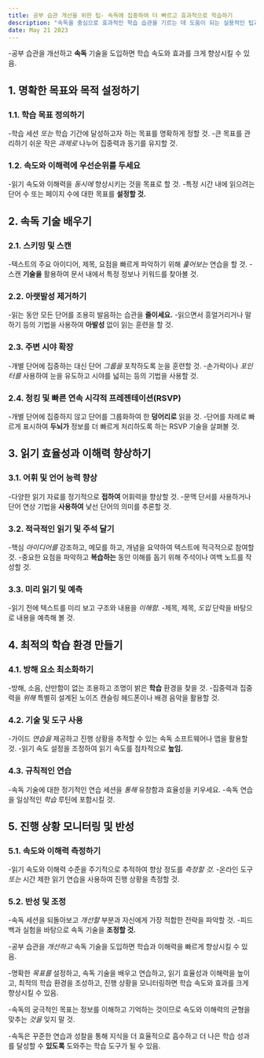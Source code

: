 ```yaml
---
title: 공부 습관 개선을 위한 팁- 속독에 집중하여 더 빠르고 효과적으로 학습하기
description: "속독을 중심으로 효과적인 학습 습관을 기르는 데 도움이 되는 실용적인 팁과 사례를 제공하여 정보를 보다 효율적으로 흡수할 수 있도록 합니다."
date: May 21 2023
---
```


-공부 습관을 개선하고 **속독** 기술을 도입하면 학습 속도와 효과를 크게 향상시킬 수 있음. 





## 1. 명확한 목표와 목적 설정하기
### 1.1. 학습 목표 정의하기

-학습 세션 _또는_ 학습 기간에 달성하고자 하는 목표를 명확하게 정할 것.
-큰 목표를 관리하기 쉬운 작은 _과제로_ 나누어 집중력과 동기를 유지할 것.
### 1.2. 속도와 이해력에 우선순위를 두세요

-읽기 속도와 이해력을 _동시에_ 향상시키는 것을 목표로 할 것.
-특정 시간 내에 읽으려는 단어 수 또는 페이지 수에 대한 목표를 **설정할 것.**
## 2. 속독 기술 배우기
### 2.1. 스키밍 및 스캔

-텍스트의 주요 아이디어, 제목, 요점을 빠르게 파악하기 위해 _훑어보는_ 연습을 할 것.
-스캔 **기술을** 활용하여 문서 내에서 특정 정보나 키워드를 찾아볼 것.
### 2.2. 아랫발성 제거하기

-읽는 동안 모든 단어를 조용히 발음하는 습관을 **줄이세요.**
-읽으면서 흥얼거리거나 말하기 등의 기법을 사용하여 **아발성** 없이 읽는 훈련을 할 것.
### 2.3. 주변 시야 확장

-개별 단어에 집중하는 대신 단어 _그룹을_ 포착하도록 눈을 훈련할 것.
-손가락이나 _포인터를_ 사용하여 눈을 유도하고 시야를 넓히는 등의 기법을 사용할 것.
### 2.4. 청킹 및 빠른 연속 시각적 프레젠테이션(RSVP)

-개별 단어에 집중하지 않고 단어를 그룹화하여 한 **덩어리로** 읽을 것.
-단어를 차례로 빠르게 표시하여 **두뇌가** 정보를 더 빠르게 처리하도록 하는 RSVP 기술을 살펴볼 것.
## 3. 읽기 효율성과 이해력 향상하기
### 3.1. 어휘 및 언어 능력 향상

-다양한 읽기 자료를 정기적으로 **접하여** 어휘력을 향상할 것.
-문맥 단서를 사용하거나 단어 연상 기법을 **사용하여** 낯선 단어의 의미를 추론할 것.
### 3.2. 적극적인 읽기 및 주석 달기

-핵심 _아이디어를_ 강조하고, 메모를 하고, 개념을 요약하여 텍스트에 적극적으로 참여할 것.
-중요한 요점을 파악하고 **복습하는** 동안 이해를 돕기 위해 주석이나 여백 노트를 작성할 것.
### 3.3. 미리 읽기 및 예측

-읽기 전에 텍스트를 미리 보고 구조와 내용을 _이해함._
-제목, 제목, _도입_ 단락을 바탕으로 내용을 예측해 볼 것.
## 4. 최적의 학습 환경 만들기
### 4.1. 방해 요소 최소화하기

-방해, 소음, 산만함이 없는 조용하고 조명이 밝은 **학습** 환경을 찾을 것.
-집중력과 집중력을 _위해_ 특별히 설계된 노이즈 캔슬링 헤드폰이나 배경 음악을 활용할 것.
### 4.2. 기술 및 도구 사용

-가이드 _연습을_ 제공하고 진행 상황을 추적할 수 있는 속독 소프트웨어나 앱을 활용할 것.
-읽기 속도 설정을 조정하여 읽기 속도를 점차적으로 **높임.**
### 4.3. 규칙적인 연습

-속독 기술에 대한 정기적인 연습 세션을 _통해_ 유창함과 효율성을 키우세요.
-속독 연습을 일상적인 _학습_ 루틴에 포함시킬 것.
## 5. 진행 상황 모니터링 및 반성
### 5.1. 속도와 이해력 측정하기

-읽기 속도와 이해력 수준을 주기적으로 추적하여 향상 정도를 _측정할 것._
-온라인 도구 _또는_ 시간 제한 읽기 연습을 사용하여 진행 상황을 측정할 것.
### 5.2. 반성 및 조정

-속독 세션을 되돌아보고 _개선할_ 부분과 자신에게 가장 적합한 전략을 파악할 것.
-피드백과 실험을 바탕으로 속독 기술을 **조정할 것.**


-공부 습관을 _개선하고_ 속독 기술을 도입하면 학습과 이해력을 빠르게 향상시킬 수 있음. 



-명확한 _목표를_ 설정하고, 속독 기술을 배우고 연습하고, 읽기 효율성과 이해력을 높이고, 최적의 학습 환경을 조성하고, 진행 상황을 모니터링하면 학습 속도와 효과를 크게 향상시킬 수 있음. 



-속독의 궁극적인 목표는 정보를 이해하고 기억하는 것이므로 속도와 이해력의 균형을 맞추는 _것을_ 잊지 말 것. 



-속독은 꾸준한 연습과 성찰을 통해 지식을 더 효율적으로 흡수하고 더 나은 학습 성과를 달성할 수 **있도록** 도와주는 학습 도구가 될 수 있음. 



